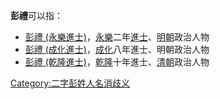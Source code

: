 '''彭禮'''可以指：
* [[彭禮_(永樂進士)|彭禮 (永樂進士)]]，[[永樂|永樂]]二年[[進士|進士]]、[[明朝|明朝]]政治人物
* [[彭禮_(成化進士)|彭禮 (成化進士)]]，[[成化|成化]]八年進士、明朝政治人物
* [[彭禮_(乾隆進士)|彭禮 (乾隆進士)]]，[[乾隆|乾隆]]十年進士、[[清朝|清朝]]政治人物
{{disambig}}

[[Category:二字彭姓人名消歧义|Category:二字彭姓人名消歧义]]